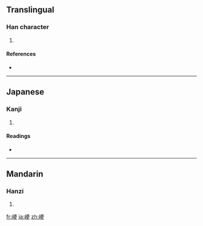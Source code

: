 {{also|硬}}
==Translingual==

===Han character===
{{Han char|rn=46|rad=山|as=07|sn=10|four=|canj=山一中大 (UMLK)}}

# {{defn|Han|sort=山07}}

====References====
* {{Han ref|kx=0312.110|dkj=08115|dj=0612.160|hdz=10773.010|uh=5CFA|ud=23802}}

----

==Japanese==

===Kanji===
{{ja-kanji|grade=|rs=山07}}

# {{defn|Japanese|sort=山07}}

====Readings====
* {{ja-readings|on=[[こう]] (kō), [[きょう]] (kyō)|kun=[[さえぎる]] (saegiru)}}

----

==Mandarin==

===Hanzi===
{{cmn-hanzi|pin=[[gěng]] ([[geng3]])|wg=keng<sup>3</sup>}}

# {{defn|Mandarin|sort=山07}}

[[fr:峺]]
[[ja:峺]]
[[zh:峺]]